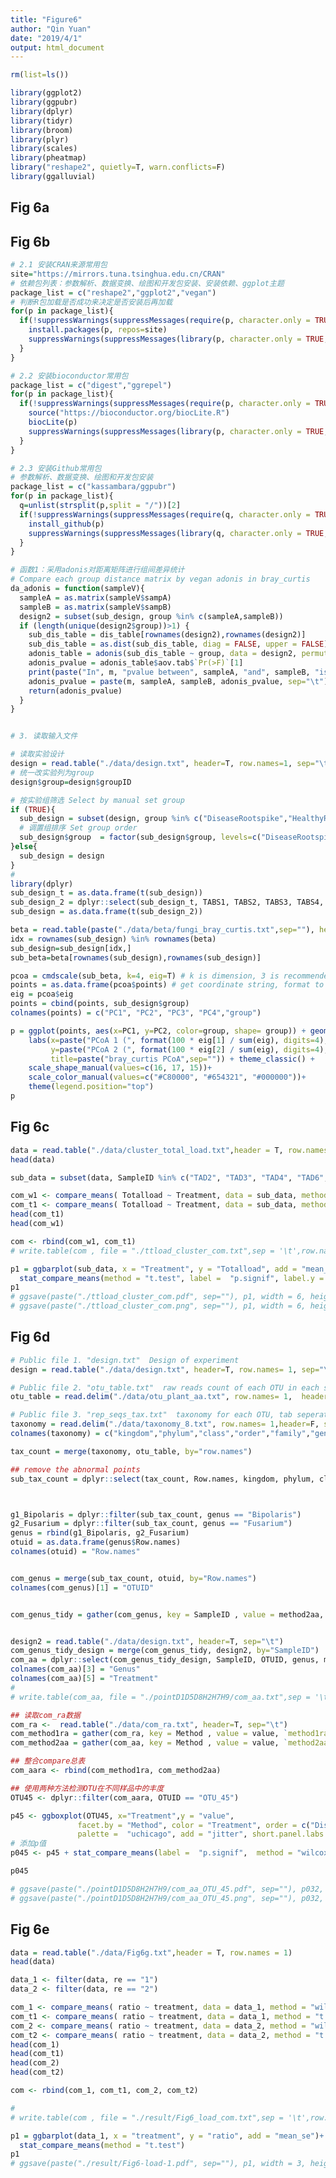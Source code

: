 ```yaml
---
title: "Figure6"
author: "Qin Yuan"
date: "2019/4/1"
output: html_document
---
```



```r
rm(list=ls()) 

library(ggplot2)
library(ggpubr)
library(dplyr)
library(tidyr)
library(broom)
library(plyr)
library(scales)
library(pheatmap)
library("reshape2", quietly=T, warn.conflicts=F)
library(ggalluvial)
```

## Fig 6a



## Fig 6b

```r
# 2.1 安装CRAN来源常用包
site="https://mirrors.tuna.tsinghua.edu.cn/CRAN"
# 依赖包列表：参数解析、数据变换、绘图和开发包安装、安装依赖、ggplot主题
package_list = c("reshape2","ggplot2","vegan")
# 判断R包加载是否成功来决定是否安装后再加载
for(p in package_list){
  if(!suppressWarnings(suppressMessages(require(p, character.only = TRUE, quietly = TRUE, warn.conflicts = FALSE)))){
    install.packages(p, repos=site)
    suppressWarnings(suppressMessages(library(p, character.only = TRUE, quietly = TRUE, warn.conflicts = FALSE)))
  }
}

# 2.2 安装bioconductor常用包
package_list = c("digest","ggrepel")
for(p in package_list){
  if(!suppressWarnings(suppressMessages(require(p, character.only = TRUE, quietly = TRUE, warn.conflicts = FALSE)))){
    source("https://bioconductor.org/biocLite.R")
    biocLite(p)
    suppressWarnings(suppressMessages(library(p, character.only = TRUE, quietly = TRUE, warn.conflicts = FALSE)))
  }
}

# 2.3 安装Github常用包
# 参数解析、数据变换、绘图和开发包安装
package_list = c("kassambara/ggpubr")
for(p in package_list){
  q=unlist(strsplit(p,split = "/"))[2]
  if(!suppressWarnings(suppressMessages(require(q, character.only = TRUE, quietly = TRUE, warn.conflicts = FALSE)))){
    install_github(p)
    suppressWarnings(suppressMessages(library(q, character.only = TRUE, quietly = TRUE, warn.conflicts = FALSE)))
  }
}

# 函数1：采用adonis对距离矩阵进行组间差异统计
# Compare each group distance matrix by vegan adonis in bray_curtis
da_adonis = function(sampleV){
  sampleA = as.matrix(sampleV$sampA)
  sampleB = as.matrix(sampleV$sampB)
  design2 = subset(sub_design, group %in% c(sampleA,sampleB))
  if (length(unique(design2$group))>1) {
    sub_dis_table = dis_table[rownames(design2),rownames(design2)]
    sub_dis_table = as.dist(sub_dis_table, diag = FALSE, upper = FALSE)
    adonis_table = adonis(sub_dis_table ~ group, data = design2, permutations = 1000) 
    adonis_pvalue = adonis_table$aov.tab$`Pr(>F)`[1]
    print(paste("In", m, "pvalue between", sampleA, "and", sampleB, "is", adonis_pvalue, sep=" "))
    adonis_pvalue = paste(m, sampleA, sampleB, adonis_pvalue, sep="\t")
    return(adonis_pvalue)
  }
}


# 3. 读取输入文件

# 读取实验设计
design = read.table("./data/design.txt", header=T, row.names=1, sep="\t")
# 统一改实验列为group
design$group=design$groupID

# 按实验组筛选 Select by manual set group
if (TRUE){
  sub_design = subset(design, group %in% c("DiseaseRootspike","HealthyRootspike","BulksoilBulksoilspike"))
  # 调置组排序 Set group order
  sub_design$group  = factor(sub_design$group, levels=c("DiseaseRootspike","HealthyRootspike","BulksoilBulksoilspike"))
}else{
  sub_design = design
}
# 
library(dplyr)
sub_design_t = as.data.frame(t(sub_design))
sub_design_2 = dplyr::select(sub_design_t, TABS1, TABS2, TABS3, TABS4, TABS5, TAD2, TAD3, TAD4, TAD6, TAD7, TAD9, TAD10, TAH1, TAH3, TAH4, TAH5, TAH6, TAH8, TAH10)
sub_design = as.data.frame(t(sub_design_2))
```


```r
beta = read.table(paste("./data/beta/fungi_bray_curtis.txt",sep=""), header=T, row.names=1, sep="\t", comment.char="") 
idx = rownames(sub_design) %in% rownames(beta)
sub_design=sub_design[idx,]
sub_beta=beta[rownames(sub_design),rownames(sub_design)]

pcoa = cmdscale(sub_beta, k=4, eig=T) # k is dimension, 3 is recommended; eig is eigenvalues
points = as.data.frame(pcoa$points) # get coordinate string, format to dataframme
eig = pcoa$eig
points = cbind(points, sub_design$group)
colnames(points) = c("PC1", "PC2", "PC3", "PC4","group") 

p = ggplot(points, aes(x=PC1, y=PC2, color=group, shape= group)) + geom_point(alpha=.7, size=2) +
    labs(x=paste("PCoA 1 (", format(100 * eig[1] / sum(eig), digits=4), "%)", sep=""),
         y=paste("PCoA 2 (", format(100 * eig[2] / sum(eig), digits=4), "%)", sep=""),
         title=paste("bray_curtis PCoA",sep="")) + theme_classic() + 
    scale_shape_manual(values=c(16, 17, 15))+ 
    scale_color_manual(values=c("#C80000", "#654321", "#000000"))+ 
    theme(legend.position="top")
p
```




## Fig 6c

```r
data = read.table("./data/cluster_total_load.txt",header = T, row.names = 1)
head(data)

sub_data = subset(data, SampleID %in% c("TAD2", "TAD3", "TAD4", "TAD6", "TAD7", "TAD9", "TAD10", "TAH1", "TAH3", "TAH4", "TAH5", "TAH6", "TAH8", "TAH10"))
```


```r
com_w1 <- compare_means( Totalload ~ Treatment, data = sub_data, method = "wilcox.test", paired=FALSE, group.by = "Micro")
com_t1 <- compare_means( Totalload ~ Treatment, data = sub_data, method = "t.test", paired=FALSE, group.by = "Micro")
head(com_t1)
head(com_w1)

com <- rbind(com_w1, com_t1)
# write.table(com , file = "./ttload_cluster_com.txt",sep = '\t',row.names = T)
```


```r
p1 = ggbarplot(sub_data, x = "Treatment", y = "Totalload", add = "mean_se", facet.by = "Micro",ylim = c(0, 2500))+
  stat_compare_means(method = "t.test", label =  "p.signif", label.y = 2500, label.x = 1.5)  
p1
# ggsave(paste("./ttload_cluster_com.pdf", sep=""), p1, width = 6, height = 8)
# ggsave(paste("./ttload_cluster_com.png", sep=""), p1, width = 6, height = 8)

```

## Fig 6d

```r
# Public file 1. "design.txt"  Design of experiment
design = read.table("./data/design.txt", header=T, row.names= 1, sep="\t") 

# Public file 2. "otu_table.txt"  raw reads count of each OTU in each sample
otu_table = read.delim("./data/otu_plant_aa.txt", row.names= 1,  header=T, sep="\t")

# Public file 3. "rep_seqs_tax.txt"  taxonomy for each OTU, tab seperated
taxonomy = read.delim("./data/taxonomy_8.txt", row.names= 1,header=F, sep="\t")
colnames(taxonomy) = c("kingdom","phylum","class","order","family","genus","species")

tax_count = merge(taxonomy, otu_table, by="row.names")

```

```r
## remove the abnormal points
sub_tax_count = dplyr::select(tax_count, Row.names, kingdom, phylum, class, order, family, genus, species, TAD2, TAD3, TAD4, TAD6, TAD7, TAD9, TAD10, TAH1, TAH3, TAH4, TAH5, TAH6, TAH8, TAH10)



g1_Bipolaris = dplyr::filter(sub_tax_count, genus == "Bipolaris")
g2_Fusarium = dplyr::filter(sub_tax_count, genus == "Fusarium")
genus = rbind(g1_Bipolaris, g2_Fusarium)
otuid = as.data.frame(genus$Row.names)
colnames(otuid) = "Row.names"


com_genus = merge(sub_tax_count, otuid, by="Row.names")
colnames(com_genus)[1] = "OTUID"


com_genus_tidy = gather(com_genus, key = SampleID , value = method2aa, `TAD2`:`TAH10`)


design2 = read.table("./data/design.txt", header=T, sep="\t") 
com_genus_tidy_design = merge(com_genus_tidy, design2, by="SampleID")
com_aa = dplyr::select(com_genus_tidy_design, SampleID, OTUID, genus, method2aa, Genotype)
colnames(com_aa)[3] = "Genus"
colnames(com_aa)[5] = "Treatment"
# 
# write.table(com_aa, file = "./pointD1D5D8H2H7H9/com_aa.txt",sep = '\t',row.names = T)
```



```r
## 读取com_ra数据
com_ra <-  read.table("./data/com_ra.txt", header=T, sep="\t") 
com_method1ra = gather(com_ra, key = Method , value = value, `method1ra`)
com_method2aa = gather(com_aa, key = Method , value = value, `method2aa`)

## 整合compare总表
com_aara <- rbind(com_method1ra, com_method2aa)
```



```r
## 使用两种方法检测OTU在不同样品中的丰度
OTU45 <- dplyr::filter(com_aara, OTUID == "OTU_45")

p45 <- ggboxplot(OTU45, x="Treatment",y = "value",
               facet.by = "Method", color = "Treatment", order = c("Disease","Healthy"),
               palette =  "uchicago", add = "jitter", short.panel.labs = FALSE, title = "OTU_45_Bipolaris")
# 添加p值
p045 <- p45 + stat_compare_means(label =  "p.signif",  method = "wilcox.test",label.x = 1.55)

p045

# ggsave(paste("./pointD1D5D8H2H7H9/com_aa_OTU_45.pdf", sep=""), p032, width = 6, height = 7)
# ggsave(paste("./pointD1D5D8H2H7H9/com_aa_OTU_45.png", sep=""), p032, width = 6, height = 7)
```


## Fig 6e

```r
data = read.table("./data/Fig6g.txt",header = T, row.names = 1)
head(data)

data_1 <- filter(data, re == "1")
data_2 <- filter(data, re == "2")
```

```r
com_1 <- compare_means( ratio ~ treatment, data = data_1, method = "wilcox.test", paired=FALSE)
com_t1 <- compare_means( ratio ~ treatment, data = data_1, method = "t.test", paired=FALSE)
com_2 <- compare_means( ratio ~ treatment, data = data_2, method = "wilcox.test", paired=FALSE)
com_t2 <- compare_means( ratio ~ treatment, data = data_2, method = "t.test", paired=FALSE)
head(com_1)
head(com_t1)
head(com_2)
head(com_t2)

com <- rbind(com_1, com_t1, com_2, com_t2)

# 
# write.table(com , file = "./result/Fig6_load_com.txt",sep = '\t',row.names = T)
```

```r
p1 = ggbarplot(data_1, x = "treatment", y = "ratio", add = "mean_se")+
  stat_compare_means(method = "t.test")  
p1
# ggsave(paste("./result/Fig6-load-1.pdf", sep=""), p1, width = 3, height = 6)
```
